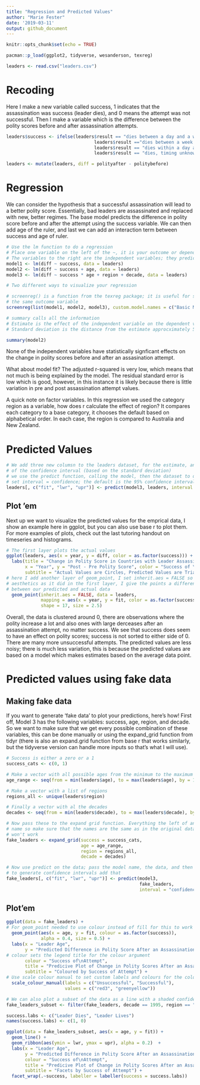 ```yaml
---
title: "Regression and Predicted Values"
author: "Marie Fester"
date: '2019-03-11'
output: github_document
---
```


```r
knitr::opts_chunk$set(echo = TRUE)
```


```r
pacman::p_load(ggplot2, tidyverse, wesanderson, texreg)

leaders <- read.csv("leaders.csv")
```

# Recoding

Here I make a new variable called success, 1 indicates that the assassination was success (leader dies), and 0 means the attempt was not successful. Then I make a variable which is the difference between the polity scores before and after assassination attempts.
```r
leaders$success <- ifelse(leaders$result == "dies between a day and a week"| 
                                 leaders$result =="dies between a week and a month"| 
                                 leaders$result == "dies within a day after the attack"|
                                 leaders$result == "dies, timing unknown", 1, 0)

leaders <- mutate(leaders, diff = polityafter - politybefore)
```


# Regression

We can consider the hypothesis that a successful assassination will lead to a better polity score. Essentially, bad leaders are assassinated and replaced with new, better regimes. The base model predicts the difference in polity score before and after the attempt using the success variable. We can then add age of the ruler, and last we can add an interaction term between success and age of ruler.
```r
# Use the lm function to do a regression
# Place one variable on the left of the ~, it is your outcome or dependent variables
# The variables to the right are the independent variables; they predict the outcome variable 
model1 <- lm(diff ~ success, data = leaders)
model2 <- lm(diff ~ success + age, data = leaders)
model3 <- lm(diff ~ success * age + region + decade, data = leaders)

# Two different ways to visualize your regression

# screenreg() is a function from the texreg package; it is useful for showing multiple models that use
# the same outcome variable
screenreg(list(model1, model2, model3), custom.model.names = c("Basic Model", "Model 2", "Full Model"))

# summary calls all the information
# Estimate is the effect of the independent variable on the dependent variable
# Standard deviation is the distance from the estimate approcximately 50% of observations are within

summary(model2)
```

None of the independent variables have statistically signficant effects on the change in polity scores before and after an assasination attempt.

What about model fit? The adjusted r-squared is very low, which means that not much is being explained by the model. The residual standard error is low which is good, however, in this instance it is likely because there is little variation in pre and post assassination attempt values.

A quick note on factor variables. In this regression we used the category region as a variable, how does r calculate the effect of region? It compares each category to a base category, it chooses the default based on alphabetical order. In each case, the region is compared to Australia and New Zealand.

# Predicted Values
```r
# We add three new columsn to the leaders dataset, for the estimate, and the lower and upper bounds
# of the confidence interval (based on the standard deviation)
# we use the predict function, calling the model, then the dataset to draw values from
# set interval = confidence; the default is the 95% confidence interval
leaders[, c("fit", "lwr", "upr")] <- predict(model3, leaders, interval = "confidence")

```

## Plot 'em

Next up we want to visualize the predicted values for the emprical data, I show an example here in ggplot, but you can also use base r to plot them. For more examples of plots, check out the last tutoring handout on timeseries and histograms.

```r
# The first layer plots the actual values
ggplot(leaders, aes(x = year, y = diff, color = as.factor(success))) + geom_point() +
  labs(title = "Change in Polity Score in Countries with Leader Assassination Attempt, by Year",
       x = "Year", y = "Post - Pre Polity Score", color = "Success of \n Attmept", 
       subtitle = "Actual Values are Circles, Predicted Values are Triangles") +
# here I add another layer of geom_point, I set inherit.aes = FALSE so that it does not use the same 
# aesthetics as it did in the first layer, I give the points a different shape to see the difference
# between our predicted and actual data
  geom_point(inherit.aes = FALSE, data = leaders, 
             mapping = aes(x = year, y = fit, color = as.factor(success)), 
             shape = 17, size = 2.5)
```


Overall, the data is clustered around 0, there are observations where the polity increase a lot and also ones with large derceases after an assassination attempt, no matter success. We see that success does seem to have an effect on polity scores; success is not sorted to either side of 0. There are many more unsuccessful attempts. The predicted values are less noisy; there is much less variation, this is because the predicted values are based on a model which makes estimates based on the average data point.

# Predicted values using fake data
## Making fake data

If you want to generate 'fake data' to plot your predictions, here's how! First off, Model 3 has the following variables: success, age, region, and decade. So we want to make sure that we get every possible combination of these variables, this can be done manually or using the expand_grid function from tidyr (there is also an expand.grid function from base r that works similarly, but the tidyverse version can handle more inputs so that's what I will use).

```r
# Success is either a zero or a 1
success_cats <- c(0, 1) 

# Make a vector with all possible ages from the minimum to the maximum
age_range <- seq(from = min(leaders$age), to = max(leaders$age), by = 1)

# Make a vector with a list of regions
regions_all <- unique(leaders$region)

# Finally a vector with al the decades
decades <- seq(from = min(leaders$decade), to = max(leaders$decade), by = 10)

# Now pass these to the expand grid function. Everything the left of an = will be the new column
# name so make sure that the names are the same as in the original datafram, otherwise predict 
# won't work
fake_leaders <- expand_grid(success = success_cats, 
                            age = age_range,
                            region = regions_all,
                            decade = decades)

# Now use predict on the data; pass the model name, the data, and then if you want
# to generate confidence intervals add that
fake_leaders[, c("fit", "lwr", "upr")] <- predict(model3, 
                                                  fake_leaders, 
                                                  interval = "confidence")
```

## Plot'em
```r
ggplot(data = fake_leaders) +
# For geom_point needed to use colour instead of fill for this to work
  geom_point(aes(x = age, y = fit, colour = as.factor(success)),
             alpha = 0.4, size = 0.5) +
  labs(x = "Leader Age",
       y = "Predicted Difference in Polity Score After an Assassination",
# colour sets the legend title for the colour argument
       colour = "Success of\nAttempt",
       title = "Predicive Plot of Change in Polity Scores After an Assassination Attempt",
       subtitle = "Coloured by Success of Attempt") +
# Use scale colour manual to set custom labels and colours for the colour argument
  scale_colour_manual(labels = c("Unsuccessful", "Successful"),
                      values = c("red3", "greenyellow"))

# We can also plot a subset of the data as a line with a shaded confidence interval
fake_leaders_subset <- filter(fake_leaders, decade == 1995, region == "Southern Asia")

success.labs <- c("Leader Dies", "Leader Lives")
names(success.labs) <- c(1, 0)

ggplot(data = fake_leaders_subset, aes(x = age, y = fit)) +
  geom_line() +
  geom_ribbon(aes(ymin = lwr, ymax = upr), alpha = 0.2)  +
  labs(x = "Leader Age",
       y = "Predicted Difference in Polity Score After an Assassination",
       colour = "Success of\nAttempt",
       title = "Predicive Plot of Change in Polity Scores After an Assassination Attempt\nin Southern Asia in 1995",
       subtitle = "Facets by Success of Attempt") +
  facet_wrap(.~success, labeller = labeller(success = success.labs))

```



